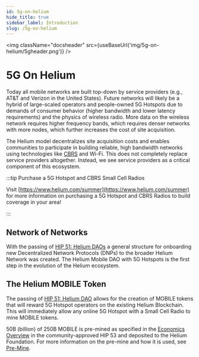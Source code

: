 ```yaml
---
id: 5g-on-helium
hide_title: true
sidebar_label: Introduction
slug: /5g-on-helium
---
```



<img className="docsheader" src={useBaseUrl('img/5g-on-helium/5gheader.png')} />

# 5G On Helium

Today all mobile networks are built top-down by service providers (e.g., AT&T and Verizon in the
United States). Future networks will likely be a hybrid of large-scaled operators and people-owned
5G Hotspots due to demands of consumer behavior (higher bandwidth and lower latency requirements)
and the physics of wireless radio. More data on the wireless network requires higher frequency
bands, which requires denser networks with more nodes, which further increases the cost of site
acquisition.

The Helium model decentralizes site acquisition costs and enables communities to participate in
building reliable, high bandwidth networks using technologies like
[CBRS](./5g-on-helium/cbrs-radios) and Wi-Fi. This does not completely replace service providers
altogether. Instead, we see service providers as a critical component of this ecosystem.

:::tip Purchase a 5G Hotspot and CBRS Small Cell Radios

Visit [https://www.helium.com/summer](https://www.helium.com/summer) for more information on
purchasing a 5G Hotspot and CBRS Radios to build coverage in your area!

:::

## Network of Networks

With the passing of
[HIP 51: Helium DAOs](https://github.com/helium/HIP/blob/main/0051-helium-dao.md) a general
structure for onboarding new Decentralized Network Protocols (DNPs) to the broader Helium Network
was created. The Helium Mobile DAO with 5G Hotspots is the first step in the evolution of the Helium
ecosystem.

## The Helium MOBILE Token

The passing of [HIP 51: Helium DAO](https://github.com/helium/HIP/blob/main/0051-helium-dao.md)
allows for the creation of MOBILE tokens that will reward 5G Hotspot operators on the existing
Helium Blockchain. This will immediately allow any online 5G Hotspot with a Small Cell Radio to mine
MOBILE tokens.

50B (billion) of 250B MOBILE is pre-mined as specified in the
[Economics Overview](https://github.com/helium/HIP/blob/main/0053-mobile-dao.md#economics-overview) 
in the community-approved HIP 53 and deposited to the Helium Foundation. For more information on the 
pre-mine and how it is used, see [Pre-Mine](/5g-on-helium/mobile-pre-mine).
